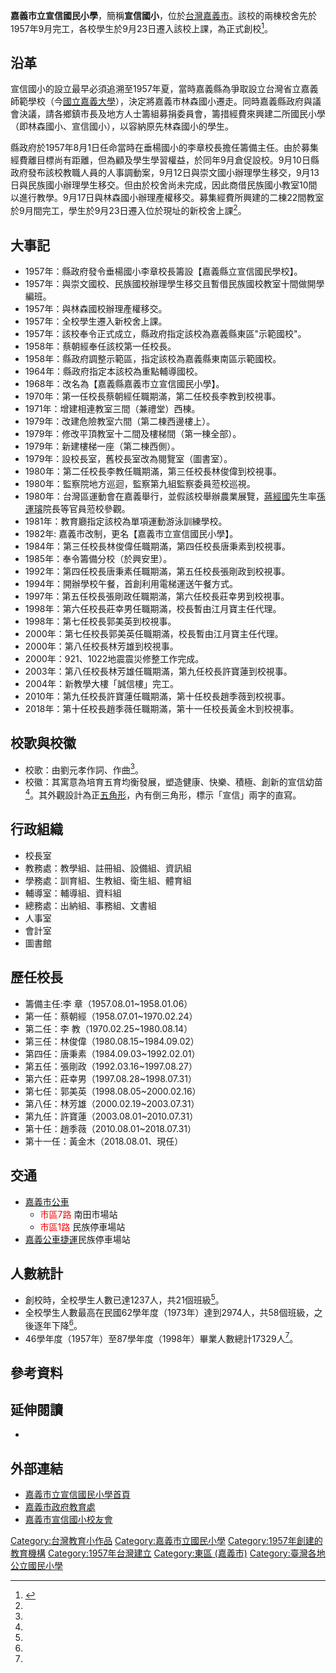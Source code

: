 {{coord|23|28|14|N|120|27|32|E|display=title}}
{{Infobox_School
|name           =嘉義市宣信國民小學
|other_name     =Chiayi Municipal Shiuan Shin Elementary School
|image          =
|motto          =
|established    =1957年
|type           =市立國小
|affiliation    =[[File:Flag_of_Chiayi_City.svg|30px]][[嘉義市政府|嘉義市政府]]
|district       ={{TWN}}[[嘉義市|嘉義市]][[東區_(嘉義市)|東區]]
|grades         =一年級至六年級，共29班(107學年度)
|president      
|principal      =黃金木
|head of school =
|dean           =
|faculty        =
|staff          =65名
|enrollment     =
|score          =
|free_label     =校別
|free_text      =男女合校
|free_label2    =校地面積
|free_text2     =4000平方公尺
|location       =60060 [[嘉義市|嘉義市]][[東區_(嘉義市)|東區]]宣信街266號 
|information    =+886-5-222-3904
|website        =[http://www.sses.cy.edu.tw/ http://www.sses.cy.edu.tw/]
}}
'''嘉義市立宣信國民小學'''，簡稱'''宣信國小'''，位於[[台灣|台灣]][[嘉義市|嘉義市]]。該校的兩棟校舍先於1957年9月完工，各校學生於9月23日遷入該校上課，為正式創校<ref name="嘉義市志">{{cite book |author=姜添輝編纂 |title=嘉義市志．卷六．教育志 |publisher=嘉義市政府 |date=2003 |page=頁265－273}}</ref>。

==沿革==
宣信國小的設立最早必須追溯至1957年夏，當時嘉義縣為爭取設立台灣省立嘉義師範學校（今[[國立嘉義大學|國立嘉義大學]]），決定將嘉義市林森國小遷走。同時嘉義縣政府與議會決議，請各鄉鎮市長及地方人士籌組募捐委員會，籌措經費來興建二所國民小學（即林森國小、宣信國小），以容納原先林森國小的學生。

縣政府於1957年8月1日任命當時在垂楊國小的李章校長擔任籌備主任。由於募集經費離目標尚有距離，但為顧及學生學習權益，於同年9月倉促設校。9月10日縣政府發布該校教職人員的人事調動案，9月12日與崇文國小辦理學生移交，9月13日與民族國小辦理學生移交。但由於校舍尚未完成，因此商借民族國小教室10間以進行教學。9月17日與林森國小辦理產權移交。募集經費所興建的二棟22間教室於9月間完工，學生於9月23日遷入位於現址的新校舍上課<ref name="嘉義市志" />。

==大事記==
*1957年：縣政府發令垂楊國小李章校長籌設【嘉義縣立宣信國民學校】。
*1957年：與崇文國校、民族國校辦理學生移交且暫借民族國校教室十間做開學編班。
*1957年：與林森國校辦理產權移交。
*1957年：全校學生遷入新校舍上課。
*1957年：該校奉令正式成立，縣政府指定該校為嘉義縣東區"示範國校"。
*1958年：蔡朝經奉任該校第一任校長。
*1958年：縣政府調整示範區，指定該校為嘉義縣東南區示範國校。
*1964年：縣政府指定本該校為重點輔導國校。
*1968年：改名為【嘉義縣嘉義市立宣信國民小學】。
*1970年：第一任校長蔡朝經任職期滿，第二任校長李教到校視事。
*1971年：增建相連教室三間（兼禮堂）西棟。
*1979年：改建危險教室六間（第二棟西邊樓上）。
*1979年：修改平頂教室十二間及樓梯間（第一棟全部）。
*1979年：新建樓梯一座（第二棟西側）。
*1979年：設校長室，舊校長室改為閱覽室（圖書室）。
*1980年：第二任校長李教任職期滿，第三任校長林俊偉到校視事。
*1980年：監察院地方巡迴，監察第九組監察委員蒞校巡視。
*1980年：台灣區運動會在嘉義舉行，並假該校舉辦農業展覽，[[蔣經國|蔣經國]]先生率[[孫運璿|孫運璿]]院長等官員蒞校參觀。
*1981年：教育廳指定該校為單項運動游泳訓練學校。
*1982年: 嘉義市改制，更名【嘉義市立宣信國民小學】。
*1984年：第三任校長林俊偉任職期滿，第四任校長唐秉素到校視事。
*1985年：奉令籌備分校（於興安里）。
*1992年：第四任校長唐秉素任職期滿，第五任校長張剛政到校視事。
*1994年：開辦學校午餐，首創利用電梯運送午餐方式。
*1997年：第五任校長張剛政任職期滿，第六任校長莊幸男到校視事。
*1998年：第六任校長莊幸男任職期滿，校長暫由江月寶主任代理。
*1998年：第七任校長郭美英到校視事。
*2000年：第七任校長郭美英任職期滿，校長暫由江月寶主任代理。
*2000年：第八任校長林芳雄到校視事。
*2000年：921、1022地震震災修整工作完成。
*2003年：第八任校長林芳雄任職期滿，第九任校長許寶蓮到校視事。
*2004年：新教學大樓「誠信樓」完工。
*2010年：第九任校長許寶蓮任職期滿，第十任校長趙季薇到校視事。
*2018年：第十任校長趙季薇任職期滿，第十一任校長黃金木到校視事。

==校歌與校徽==
*校歌：由劉元孝作詞、作曲<ref name="嘉義市志" />。
*校徽：其寓意為培育五育均衡發展，塑造健康、快樂、積極、創新的宣信幼苗<ref name="嘉義市志" />。其外觀設計為正[[五角形|五角形]]，內有倒三角形，標示「宣信」兩字的直寫。

==行政組織==
*校長室       
*教務處：教學組、註冊組、設備組、資訊組 
*學務處：訓育組、生教組、衛生組、體育組 
*輔導室：輔導組、資料組 
*總務處：出納組、事務組、文書組
*人事室   
*會計室
*圖書館

==歷任校長==
*籌備主任:李  章（1957.08.01~1958.01.06）
*第一任：蔡朝經（1958.07.01~1970.02.24）
*第二任：李  教（1970.02.25~1980.08.14）
*第三任：林俊偉（1980.08.15~1984.09.02）
*第四任：唐秉素（1984.09.03~1992.02.01）
*第五任：張剛政（1992.03.16~1997.08.27）
*第六任：莊幸男（1997.08.28~1998.07.31）
*第七任：郭美英（1998.08.05~2000.02.16）
*第八任：林芳雄（2000.02.19~2003.07.31）
*第九任：許寶蓮（2003.08.01~2010.07.31）
*第十任：趙季薇（2010.08.01~2018.07.31）
*第十一任：黃金木（2018.08.01、現任）

== 交通 ==
*[[嘉義市公車|嘉義市公車]]
**<font color=red>市區7路</font> 南田市場站
**<font color=red>市區1路</font> 民族停車場站
*[[嘉義公車捷運|嘉義公車捷運]]民族停車場站
==人數統計==
*創校時，全校學生人數已達1237人，共21個班級<ref name="嘉義市志" />。
*全校學生人數最高在民國62學年度（1973年）達到2974人，共58個班級，之後逐年下降<ref name="嘉義市志" />。
*46學年度（1957年）至87學年度（1998年）畢業人數總計17329人<ref name="嘉義市志" />。

==參考資料==
{{reflist}}

==延伸閱讀==
*{{cite book |editor=許寶蓮、鍾淑芬總編輯 |title=宣信50週年校慶專輯 |publisher=嘉義市宣信國民小學 |date=2007年3月 |language=zh-tw}}

==外部連結==
*[http://www.sses.cy.edu.tw/ 嘉義市立宣信國民小學首頁]{{Wayback|url=http://www.sses.cy.edu.tw/ |date=20191224091714 }}{{zh-tw}}
*[http://www.cy.edu.tw/ 嘉義市政府教育處]{{Wayback|url=http://www.cy.edu.tw/ |date=20201022225141 }}{{zh-tw}}
*[http://www.facebook.com/group.php?gid=147083423491 嘉義市宣信國小校友會]{{zh-tw}}

{{嘉義市各級學校}}

[[Category:台灣教育小作品|Category:台灣教育小作品]]
[[Category:嘉義市立國民小學|Category:嘉義市立國民小學]]
[[Category:1957年創建的教育機構|Category:1957年創建的教育機構]]
[[Category:1957年台灣建立|Category:1957年台灣建立]]
[[Category:東區_(嘉義市)|Category:東區 (嘉義市)]]
[[Category:臺灣各地公立國民小學|Category:臺灣各地公立國民小學]]